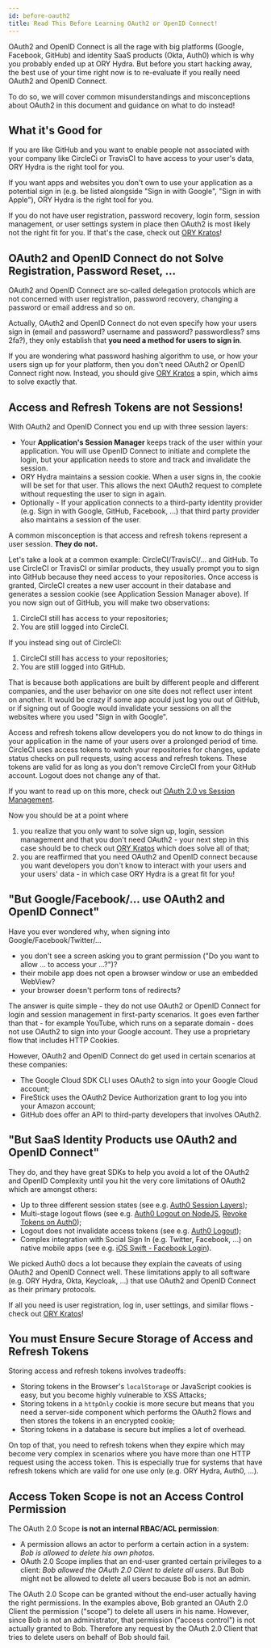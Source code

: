 ```yaml
---
id: before-oauth2
title: Read This Before Learning OAuth2 or OpenID Connect!
---
```


OAuth2 and OpenID Connect is all the rage with big platforms (Google, Facebook,
GitHub) and identity SaaS products (Okta, Auth0) which is why you probably ended
up at ORY Hydra. But before you start hacking away, the best use of your time
right now is to re-evaluate if you really need OAuth2 and OpenID Connect.

To do so, we will cover common misunderstandings and misconceptions about OAuth2
in this document and guidance on what to do instead!

## What it's Good for

If you are like GitHub and you want to enable people not associated with your
company like CircleCi or TravisCI to have access to your user's data, ORY Hydra
is the right tool for you.

If you want apps and websites you don't own to use your application as a
potential sign in (e.g. be listed alongside "Sign in with Google", "Sign in with
Apple"), ORY Hydra is the right tool for you.

If you do not have user registration, password recovery, login form, session
management, or user settings system in place then OAuth2 is most likely not the
right fit for you. If that's the case, check out
[ORY Kratos](https://www.ory.sh/kratos/)!

## OAuth2 and OpenID Connect do not Solve Registration, Password Reset, ...

OAuth2 and OpenID Connect are so-called delegation protocols which are not
concerned with user registration, password recovery, changing a password or
email address and so on.

Actually, OAuth2 and OpenID Connect do not even specify how your users sign in
(email and password? username and password? passwordless? sms 2fa?), they only
establish that **you need a method for users to sign in**.

If you are wondering what password hashing algorithm to use, or how your users
sign up for your platform, then you don't need OAuth2 or OpenID Connect right
now. Instead, you should give [ORY Kratos](https://www.ory.sh/kratos/) a spin,
which aims to solve exactly that.

## Access and Refresh Tokens are not Sessions!

With OAuth2 and OpenID Connect you end up with three session layers:

- Your **Application's Session Manager** keeps track of the user within your
  application. You will use OpenID Connect to initiate and complete the login,
  but your application needs to store and track and invalidate the session.
- ORY Hydra maintains a session cookie. When a user signs in, the cookie will be
  set for that user. This allows the next OAuth2 request to complete without
  requesting the user to sign in again.
- Optionally - If your application connects to a third-party identity provider
  (e.g. Sign in with Google, GitHub, Facebook, ...) that third party provider
  also maintains a session of the user.

A common misconception is that access and refresh tokens represent a user
session. **They do not.**

Let's take a look at a common example: CircleCI/TravisCI/... and GitHub. To use
CircleCI or TravisCI or similar products, they usually prompt you to sign into
GitHub because they need access to your repositories. Once access is granted,
CircleCI creates a new user account in their database and generates a session
cookie (see Application Session Manager above). If you now sign out of GitHub,
you will make two observations:

1. CircleCI still has access to your repositories;
2. You are still logged into CircleCI.

If you instead sing out of CircleCI:

1. CircleCI still has access to your repositories;
2. You are still logged into GitHub.

That is because both applications are built by different people and different
companies, and the user behavior on one site does not reflect user intent on
another. It would be crazy if some app acould just log you out of GitHub, or if
signing out of Google would invalidate your sessions on all the websites where
you used "Sign in with Google".

Access and refresh tokens allow developers you do not know to do things in your
application in the name of your users over a prolonged period of time. CircleCI
uses access tokens to watch your repositories for changes, update status checks
on pull requests, using access and refresh tokens. These tokens are valid for as
long as you don't remove CircleCI from your GitHub account. Logout does not
change any of that.

If you want to read up on this more, check out
[OAuth 2.0 vs Session Management](https://dzone.com/articles/oauth-20-vs-session-management).

Now you should be at a point where

1. you realize that you only want to solve sign up, login, session management
   and that you don't need OAuth2 - your next step in this case should be to
   check out [ORY Kratos](https://www.ory.sh/kratos/) which does solve all of
   that;
2. you are reaffirmed that you need OAuth2 and OpenID connect because you want
   developers you don't know to interact with your users and your users' data -
   in which case ORY Hydra is a great fit for you!

## "But Google/Facebook/... use OAuth2 and OpenID Connect"

Have you ever wondered why, when signing into Google/Facebook/Twitter/...

- you don't see a screen asking you to grant permission ("Do you want to allow
  ... to access your ...?")?
- their mobile app does not open a browser window or use an embedded WebView?
- your browser doesn't perform tons of redirects?

The answer is quite simple - they do not use OAuth2 or OpenID Connect for login
and session management in first-party scenarios. It goes even farther than
that - for example YouTube, which runs on a separate domain - does not use
OAuth2 to sign into your Google account. They use a proprietary flow that
includes HTTP Cookies.

However, OAuth2 and OpenID Connect do get used in certain scenarios at these
companies:

- The Google Cloud SDK CLI uses OAuth2 to sign into your Google Cloud account;
- FireStick uses the OAuth2 Device Authorization grant to log you into your
  Amazon account;
- GitHub does offer an API to third-party developers that involves OAuth2.

## "But SaaS Identity Products use OAuth2 and OpenID Connect"

They do, and they have great SDKs to help you avoid a lot of the OAuth2 and
OpenID Complexity until you hit the very core limitations of OAuth2 which are
amongst others:

- Up to three different session states (see e.g.
  [Auth0 Session Layers](https://auth0.com/docs/sessions/concepts/session-layers));
- Multi-stage logout flows (see e.g.
  [Auth0 Logout on NodeJS](https://auth0.com/docs/quickstart/webapp/nodejs),
  [Revoke Tokens on Auth0](https://auth0.com/docs/tokens/guides/revoke-tokens));
- Logout does not invalidate access tokens (see e.g.
  [Auth0 Logout](https://auth0.com/docs/logout));
- Complex integration with Social Sign In (e.g. Twitter, Facebook, ...) on
  native mobile apps (see e.g.
  [iOS Swift - Facebook Login](https://auth0.com/docs/quickstart/native/ios-swift-facebook-login#before-you-start)).

We picked Auth0 docs a lot because they explain the caveats of using OAuth2 and
OpenID Connect well. These limitations apply to all software (e.g. ORY Hydra,
Okta, Keycloak, ...) that use OAuth2 and OpenID Connect as their primary
protocols.

If all you need is user registration, log in, user settings, and similar flows -
check out [ORY Kratos](https://www.ory.sh/kratos/)!

## You must Ensure Secure Storage of Access and Refresh Tokens

Storing access and refresh tokens involves tradeoffs:

- Storing tokens in the Browser's `localStorage` or JavaScript cookies is easy,
  but you become highly vulnerable to XSS Attacks;
- Storing tokens in a `httpOnly` cookie is more secure but means that you need a
  server-side component which performs the OAuth2 flows and then stores the
  tokens in an encrypted cookie;
- Storing tokens in a database is secure but implies a lot of overhead.

On top of that, you need to refresh tokens when they expire which may become
very complex in scenarios where you have more than one HTTP request using the
access token. This is especially true for systems that have refresh tokens which
are valid for one use only (e.g. ORY Hydra, Auth0, ...).

## Access Token Scope is not an Access Control Permission

The OAuth 2.0 Scope **is not an internal RBAC/ACL permission**:

- A permission allows an actor to perform a certain action in a system: _Bob is
  allowed to delete his own photos_.
- OAuth 2.0 Scope implies that an end-user granted certain privileges to a
  client: _Bob allowed the OAuth 2.0 Client to delete all users_. But Bob might
  not be allowed to delete all users because Bob is not an admin.

The OAuth 2.0 Scope can be granted without the end-user actually having the
right permissions. In the examples above, Bob granted an OAuth 2.0 Client the
permission ("scope") to delete all users in his name. However, since Bob is not
an administrator, that permission ("access control") is not actually granted to
Bob. Therefore any request by the OAuth 2.0 Client that tries to delete users on
behalf of Bob should fail.
